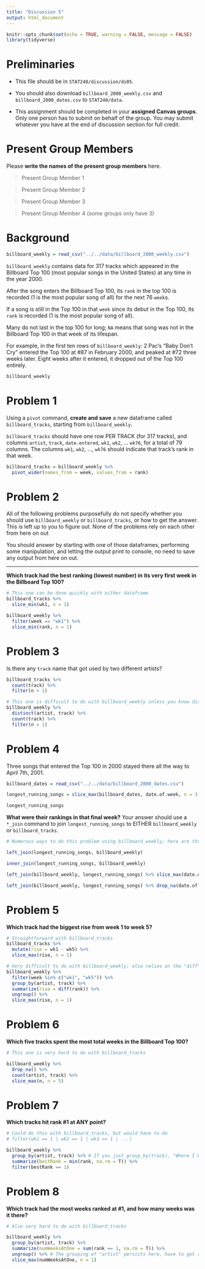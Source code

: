 ---
title: "Discussion 5"
output: html_document
---

```{r setup, include=FALSE}
knitr::opts_chunk$set(echo = TRUE, warning = FALSE, message = FALSE)
library(tidyverse)
```

# Preliminaries

- This file should be in `STAT240/discussion/ds05`.
- You should also download `billboard_2000_weekly.csv` and `billboard_2000_dates.csv` to `STAT240/data`.

- This assignment should be completed in your **assigned Canvas groups**. Only one person has to submit on behalf of the group. You may submit whatever you have at the end of discussion section for full credit.

# Present Group Members

Please **write the names of the present group members** here.

> Present Group Member 1

> Present Group Member 2

> Present Group Member 3

> Present Group Member 4 (some groups only have 3)

# Background

```{r}
billboard_weekly = read_csv("../../data/billboard_2000_weekly.csv")
```

`billboard_weekly` contains data for 317 tracks which appeared in the Billboard Top 100 (most popular songs in the United States) at any time in the year 2000.

After the song enters the Billboard Top 100, its `rank` in the top 100 is recorded (1 is the most popular song of all) for the next 76 `week`s. 

If a song is still in the Top 100 in that `week` since its debut in the Top 100, its `rank` is recorded (1 is the most popular song of all).

Many do not last in the top 100 for long; `NA` means that song was not in the Billboard Top 100 in that week of its lifespan. 

For example, in the first ten rows of `billboard_weekly`: 2 Pac's "Baby Don't Cry" entered the Top 100 at #87 in February 2000, and peaked at #72 three weeks later. Eight weeks after it entered, it dropped out of the Top 100 entirely.

```{r}
billboard_weekly
```

# Problem 1

Using a `pivot` command, **create and save** a new dataframe called `billboard_tracks`, starting from `billboard_weekly`.

`billboard_tracks` should have one row PER TRACK (for 317 tracks), and columns `artist`, `track`, `date.entered`, `wk1`, `wk2`, ... `wk76`, for a total of 79 columns. 
The columns `wk1`, `wk2`, ..., `wk76` should indicate that track's rank in that week.

```{r}
billboard_tracks = billboard_weekly %>% 
  pivot_wider(names_from = week, values_from = rank)
```

# Problem 2

All of the following problems purposefully do not specify whether you should use `billboard_weekly` or `billboard_tracks`, or how to get the answer. This is left up to you to figure out. None of the problems rely on each other from here on out

You should answer by starting with one of those dataframes, performing some manipulation, and letting the output print to console, no need to save any output from here on out.

---

**Which track had the best ranking (lowest number) in its very first week in the Billboard Top 100?**

```{r}
# This one can be done quickly with either dataframe
billboard_tracks %>% 
  slice_min(wk1, n = 1)

billboard_weekly %>% 
  filter(week == "wk1") %>% 
  slice_min(rank, n = 1)
```

# Problem 3

Is there any `track` name that got used by two different artists?

```{r}
billboard_tracks %>% 
  count(track) %>% 
  filter(n > 1)

# This one is difficult to do with billboard_weekly unless you know distinct(), which we haven't covered in this course.
billboard_weekly %>% 
  distinct(artist, track) %>% 
  count(track) %>% 
  filter(n > 1)
```

# Problem 4

Three songs that entered the Top 100 in 2000 stayed there all the way to April 7th, 2001.

```{r}
billboard_dates = read_csv("../../data/billboard_2000_dates.csv")

longest_running_songs = slice_max(billboard_dates, date.of.week, n = 3)

longest_running_songs
```

**What were their rankings in that final week?** Your answer should use a `*_join` command to join `longest_running_songs` to EITHER `billboard_weekly` or `billboard_tracks`.

```{r}
# Numerous ways to do this problem using billboard_weekly; here are three possible options

left_join(longest_running_songs, billboard_weekly)

inner_join(longest_running_songs, billboard_weekly)

left_join(billboard_weekly, longest_running_songs) %>% slice_max(date.of.week, n = 3)

left_join(billboard_weekly, longest_running_songs) %>% drop_na(date.of.week)
```

# Problem 5

**Which track had the biggest rise from week 1 to week 5?**

```{r}
# Straightforward with billboard_tracks
billboard_tracks %>%
  mutate(rise = wk1 - wk5) %>% 
  slice_max(rise, n = 1)

# Very difficult to do with billboard_weekly; also relies on the "diff" command, which returns how far apart two numbers are, which we haven't learned in this class
billboard_weekly %>% 
  filter(week %in% c("wk1", "wk5")) %>% 
  group_by(artist, track) %>% 
  summarize(rise = diff(rank)) %>%
  ungroup() %>% 
  slice_max(rise, n = 1)

```


# Problem 6

**Which five tracks spent the most total weeks in the Billboard Top 100?**

```{r}
# This one is very hard to do with billboard_tracks

billboard_weekly %>% 
  drop_na() %>% 
  count(artist, track) %>% 
  slice_max(n, n = 5)
```

# Problem 7

**Which tracks hit rank #1 at ANY point?**

```{r}
# Could do this with billboard_tracks, but would have to do
# filter(wk1 == 1 | wk2 == 1 | wk3 == 1 | ...)

billboard_weekly %>% 
  group_by(artist, track) %>% # If you just group_by(track), "Where I Wanna Be" could be duplicated! Doesn't matter for this question but something to keep in mind
  summarize(bestRank = min(rank, na.rm = T)) %>% 
  filter(bestRank == 1)
```

# Problem 8

**Which track had the most weeks ranked at #1, and how many weeks was it there?**

```{r}
# Also very hard to do with billboard_tracks

billboard_weekly %>% 
  group_by(artist, track) %>% 
  summarize(numWeeksAtOne = sum(rank == 1, na.rm = T)) %>% 
  ungroup() %>% # The grouping of "artist" persists here, have to get rid of it before slice_max
  slice_max(numWeeksAtOne, n = 1)
```

